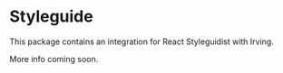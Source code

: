 <Meta title="Packages|Styleguide" />

# Styleguide
This package contains an integration for React Styleguidist with Irving.

More info coming soon.
